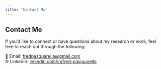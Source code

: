```yaml
---
title: "Contact Me"
---
```


## Contact Me

If you'd like to connect or have questions about my research or work, feel free to reach out through the following:

📧 Email: [fredpasquarella\@gmail.com](mailto:fredpasquarella@gmail.com)\
🌐 LinkedIn: [linkedin.com/in/fred-pasquarella](https://www.linkedin.com/in/fred-pasquarella/)\
